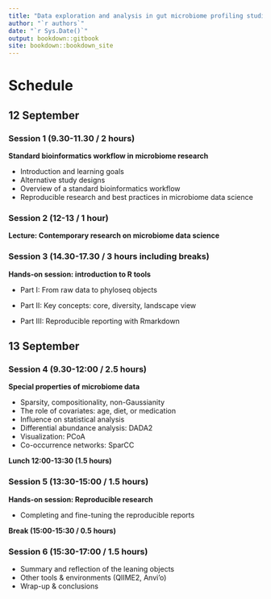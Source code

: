 ```yaml
---
title: "Data exploration and analysis in gut microbiome profiling studies"
author: "`r authors`"
date: "`r Sys.Date()`"
output: bookdown::gitbook
site: bookdown::bookdown_site
---
```



# Schedule

## 12 September

### Session 1 (9.30-11.30  / 2 hours)

**Standard bioinformatics workflow in microbiome research**

 * Introduction and learning goals
 * Alternative study designs
 * Overview of a standard bioinformatics workflow
 * Reproducible research and best practices in microbiome data science
 

### Session 2 (12-13 / 1 hour)

**Lecture: Contemporary research on microbiome data science**


### Session 3 (14.30-17.30 / 3 hours including breaks)

**Hands-on session: introduction to R tools**

 * Part I: From raw data to phyloseq objects
 
 * Part II: Key concepts: core, diversity, landscape view
 
 * Part III: Reproducible reporting with Rmarkdown


## 13 September

### Session 4 (9.30-12:00 / 2.5 hours)

**Special properties of microbiome data**

 * Sparsity, compositionality, non-Gaussianity
 * The role of covariates: age, diet, or medication 
 * Influence on statistical analysis
 * Differential abundance analysis: DADA2
 * Visualization: PCoA
 * Co-occurrence networks: SparCC


**Lunch 12:00-13:30 (1.5 hours)**


### Session 5 (13:30-15:00 / 1.5 hours)

**Hands-on session: Reproducible research**

 * Completing and fine-tuning the reproducible reports

**Break (15:00-15:30 / 0.5 hours)**

### Session 6 (15:30-17:00 / 1.5 hours)

 * Summary and reflection of the leaning objects
 * Other tools & environments (QIIME2, Anvi'o)
 * Wrap-up & conclusions






